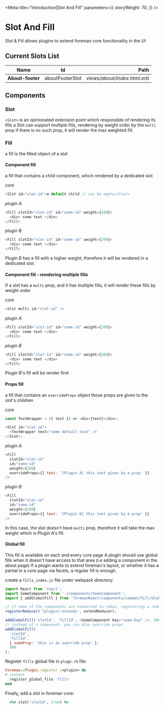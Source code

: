 
<Meta
  title="Introduction|Slot And Fill"
  parameters={{
    storyWeight: 70,
  }}
/>

# Slot And Fill

Slot & Fill allows plugins to extend foreman core functionality in the UI

## Current Slots List

| Name             |       Id        |                         Path |
| ---------------- | :-------------: | ---------------------------: |
| **About-footer** | aboutFooterSlot | _views/about/index.html.erb_ |

## Components

### Slot

`<Slot>` is an opinionated extension point which responsible of rendering its fills
a Slot can support multiple fills, rendering by weight order by the `multi` prop
if there is no such prop, it will render the max weighted fill.

### Fill

a fill is the filled object of a slot

#### Component fill

a fill that contains a child component, which rendered by a dedicated slot

_core_

```js
<Slot id="slot-id">a default child // can be empty</Slot>
```

_plugin A_

```js
<Fill slotId="slot-id" id="some-id" weight={100}>
  <div> some text </div>
</Fill>
```

_plugin B_

```js
<Fill slotId="slot-id" id="some-id" weight={200}>
  <div> some text </div>
</Fill>
```

Plugin B has a fill with a higher weight, therefore it will be rendered in a dedicated slot.

#### Component fill - remdering multiple fills

If a slot has a `multi` prop, and it has multiple fills, it will render these fills by weight order

_core_

```js
<Slot multi id="slot-id" />
```

_plugin A_

```js
<Fill slotId="slot-id" id="some-id" weight={100}>
  <div> some text </div>
</Fill>
```

_plugin B_

```js
<Fill slotId="slot-id" id="some-id" weight={200}>
  <div> some text </div>
</Fill>
```

Plugin B's fill will be render first

#### Props fill

a fill that contains an `overrideProps` object
those props are given to the slot's children

_core_

```js
const TextWrapper = ({ text }) => <div>{text}</div>;

<Slot id="slot-id">
  <TextWrapper text="some default text" />
</Slot>;
```

_plugin A_

```js
<Fill
  slotId="slot-id"
  id="some-id"
  weight={200}
  overrideProps={{ text: '[Plugin A] this text given by a prop' }}
/>
```

_plugin B_

```js
<Fill
  slotId="slot-id"
  id="some-id"
  weight={100}
  overrideProps={{ text: '[Plugin B] this text given by a prop' }}
/>
```

In this case, the slot doesn't have `multi` prop, therefore it will take the max weight which is Plugin A's fill.

#### Global fill

This fill is available on each and every core page
A plugin should use global fills when it doesn't have access to that area (i.e adding a component in the about page)
If a plugin wants to extend foreman's layout, or whether it has a partial in a core page via facets, a regular fill is enough.

create a `fills_index.js` file under webpack directory:

```js
import React from 'react';
import SomeComponent from './components/SomeComponent';
import { addGlobalFill } from 'foremanReact/components/common/Fill/GlobalFill';

// if some of the components are connected to redux, registering a reducer is required
registerReducer('[plugin]-extends', extendReducer);

addGlobalFill('slotId', 'fillId', <SomeComponent key="some-key" />, 300);
// instead of a component, you can also override props
addGlobalFill(
  'slotId',
  'fillId',
  { someProp: 'this is an override prop' },
  300
);
```

Register `fills` global file in `plugn.rb` file:

```ruby
Foreman::Plugin.register :<plugin> do
# content
  register_global_file 'fills'
end
```

Finally, add a slot in foreman core:

```ruby
  <%= slot('slotId', true) %>
```
